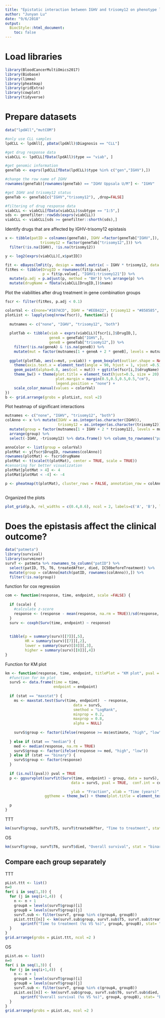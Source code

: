 ```yaml
---
title: "Epistatic interaction between IGHV and trisomy12 on phenotype level"
author: "Junyan Lu"
date: "9/6/2018"
output:
  BiocStyle::html_document:
    toc: false
---
```


# Load libraries

```r
library(BloodCancerMultiOmics2017)
library(Biobase)
library(limma)
library(pheatmap)
library(gridExtra)
library(cowplot)
library(tidyverse)
```

# Prepare datasets

```r
data("lpdAll","mutCOM")

#only use CLL samples
lpdCLL <- lpdAll[, pData(lpdAll)$Diagnosis == "CLL"]

#get drug response data
viabCLL <- lpdCLL[fData(lpdAll)$type == "viab", ]

#get genomic information
geneTab <- exprs(lpdCLL[fData(lpdCLL)$type %in% c("gen","IGHV"),])

#change the row name of IGHV
rownames(geneTab)[rownames(geneTab) == "IGHV Uppsala U/M"] <- "IGHV"

#get IGHV and trisomy12 status
geneTab <- geneTab[c("IGHV","trisomy12"), ,drop=FALSE]

#filtering of drug response data
viabCLL <- viabCLL[fData(viabCLL)$subtype == "1:5",]
sds <- genefilter::rowSds(exprs(viabCLL))
viabCLL <- viabCLL[sds >= genefilter::shorth(sds),]

```

Identify drugs that are affected by IGHV-trisomy12 epistasis
```r
x <- tibble(patID = colnames(geneTab), IGHV =factor(geneTab["IGHV",]),
                trisomy12 = factor(geneTab["trisomy12",])) %>%
  filter(!is.na(IGHV), !is.na(trisomy12))

y <- log2(exprs(viabCLL)[,x$patID])

fit <- eBayes(lmFit(y, design = model.matrix( ~ IGHV * trisomy12, data = x))) 
fitRes <- tibble(DrugID = rownames(fit$p.value),
                 p = fit$p.value[, "IGHV1:trisomy121"]) %>%
  mutate(p.adj = p.adjust(p, method = "BH")) %>% arrange(p) %>%
  mutate(drugName = fData(viabCLL[DrugID,])$name)
```

Plot the viabilities after drug treatment in gene combination groups
```r
fscr <- filter(fitRes, p.adj < 0.1)

colorVal <- c(none="#1874CD", IGHV = "#EEB422", trisomy12 = "#858585", both = "#CD5555")
plotList <- lapply(seq(nrow(fscr)), function(i) {
  
  mutnames <- c("none", "IGHV", "trisomy12", "both")
    
  plotTab <- tibble(viab = exprs(viabCLL)[fscr[i,]$DrugID,],
                    geneA = geneTab["IGHV",],
                    geneB = geneTab["trisomy12",]) %>%
    filter(!is.na(geneA) & !is.na(geneB)) %>%
    mutate(mut = factor(mutnames[1 + geneA + 2 * geneB], levels = mutnames))
  
  ggplot(plotTab, aes(x=mut, y=viab)) + geom_boxplot(outlier.shape = NA, fill = NA, color = "blue", width =0.3) + 
    theme(axis.text.x = element_text(angle = 90, hjust = 1, vjust =0.5)) +
    geom_point(alpha=0.8, aes(col = mut)) + ggtitle(fscr[i,]$drugName) + ylab("viability") + xlab("Mutation") +
    theme_bw() + theme(plot.title = element_text(hjust=0.5, size = 20),
                       plot.margin = margin(0.5,0.5,0.5,0.5,"cm"),
                       legend.position = "none") +
    scale_color_manual(values = colorVal)
})
b <- grid.arrange(grobs = plotList, ncol =2)
```

Plot heatmap of significant interactions
```r
mutnames <- c("none", "IGHV", "trisomy12", "both")
colAnno <- x %>% mutate(IGHV = as.integer(as.character(IGHV)),
                        trisomy12 = as.integer(as.character(trisomy12))) %>%
  mutate(group = factor(mutnames[1 + IGHV + 2 * trisomy12], levels = mutnames)) %>%
  arrange(group) %>%
  select(-IGHV, -trisomy12) %>% data.frame() %>% column_to_rownames("patID")

annoColor <- list(group = colorVal)
plotMat <- y[fscr$DrugID, rownames(colAnno)]
rownames(plotMat) <- fscr$drugName
plotMat <- t(scale(t(plotMat), center = TRUE, scale = TRUE))
#censoring for better visualization
plotMat[plotMat > 4] <- 4
plotMat[plotMat < -4] <- -4

p <- pheatmap(t(plotMat), cluster_rows = FALSE, annotation_row = colAnno, scale = "none", show_rownames = FALSE, annotation_colors = annoColor, silent = TRUE)$gtable
  
```

Organized the plots
```r
plot_grid(p,b, rel_widths = c(0.4,0.6), ncol = 2, labels=c('A', 'B'), label_size = 15)

```


# Does the epistasis affect the clinical outcome?
```r
data("patmeta")
library(survival)
library(survminer)
survT <- patmeta %>% rownames_to_column("patID") %>% 
  select(patID, T5, T6, treatedAfter, died, IC50beforeTreatment) %>%
  mutate(group = colAnno[match(patID, rownames(colAnno)),]) %>%
  filter(!is.na(group))
```

function for cox regression
```r
com <- function(response, time, endpoint, scale =FALSE) {  
  
  if (scale) {
    #calculate z-score
    response <- (response - mean(response, na.rm = TRUE))/sd(response, na.rm=TRUE)
  }
  surv <- coxph(Surv(time, endpoint) ~ response) 
  
  
  tibble(p = summary(surv)[[7]][,5], 
         HR = summary(surv)[[7]][,2], 
         lower = summary(surv)[[8]][,3], 
         higher = summary(surv)[[8]][,4])
}
```

Function for KM plot
```r
km <- function(response, time, endpoint, titlePlot = "KM plot", pval = NULL, stat = "maxstat", conf.int=TRUE) { 
  #function for km plot
  survS <- data.frame(time = time,
                      endpoint = endpoint)
  
  if (stat == "maxstat") {
    ms <- maxstat.test(Surv(time, endpoint)  ~ response, 
                               data = survS,
                               smethod = "LogRank",
                               minprop = 0.2, 
                               maxprop = 0.8, 
                               alpha = NULL)
    
    survS$group <- factor(ifelse(response >= ms$estimate, "high", "low"))
    
  } else if (stat == "median") {
    med <- median(response, na.rm = TRUE)
    survS$group <- factor(ifelse(response >= med, "high", "low"))
  } else if (stat == "binary") {
    survS$group <- factor(response)
  }
  
  if (is.null(pval)) pval = TRUE
  p <- ggsurvplot(survfit(Surv(time, endpoint) ~ group, data = survS), 
                              data = survS, pval = TRUE,  conf.int = conf.int,

                              ylab = "Fraction", xlab = "Time (years)", title = titlePlot,
                  ggtheme = theme_bw() + theme(plot.title = element_text(hjust =0.5)))$plot
  
  p
}
```

TTT
```r
km(survT$group, survT$T5, survT$treatedAfter, "Time to treatment", stat = "binary")
```

OS
```r
km(survT$group, survT$T6, survT$died, "Overall survival", stat = "binary")
```




## Compare each group separately

TTT
```r
pList.ttt <- list()
n=0
for( i in seq(1,3)) {
  for (j in seq(i+1,4))  {
    n <- n + 1
    groupA = levels(survT$group)[i]
    groupB = levels(survT$group)[j]
    survT.sub <- filter(survT, group %in% c(groupA, groupB))
    pList.ttt[[n]] <- km(survT.sub$group, survT.sub$T5, survT.sub$treatedAfter, 
       sprintf("Time to treatment (%s VS %s)", groupA, groupB), stat= "binary")
  }
}
grid.arrange(grobs = pList.ttt, ncol =2 )
```

OS
```r
pList.os <- list()
n=0
for( i in seq(1,3)) {
  for (j in seq(i+1,4))  {
    n <- n + 1
    groupA = levels(survT$group)[i]
    groupB = levels(survT$group)[j]
    survT.sub <- filter(survT, group %in% c(groupA, groupB))
    pList.os[[n]] <- km(survT.sub$group, survT.sub$T6, survT.sub$died, 
       sprintf("Overall survival (%s VS %s)", groupA, groupB), stat= "binary")
  }
}
grid.arrange(grobs = pList.os, ncol =2 )
```